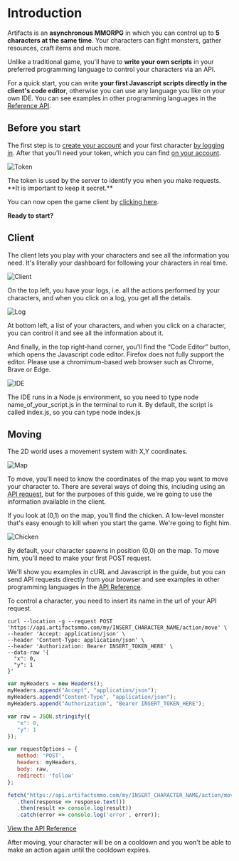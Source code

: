 
# Introduction

Artifacts is an **asynchronous MMORPG** in which you can control up to **5 characters at the same time**. Your characters can fight monsters, gather resources, craft items and much more. 

Unlike a traditional game, you'll have to **write your own scripts** in your preferred programming language to control your characters via an API.

For a quick start, you can write **your first Javascript scripts directly in the client's code editor**, otherwise you can use any language you like on your own IDE.  You can see examples in other programming languages in the [Reference API](https://api.artifactsmmo.com/docs/#/).


 
 
## Before you start

The first step is to [create your account](https://artifactsmmo.com/account/create) and your first character [by logging in](https://artifactsmmo.com/account/characters).
After that you'll need your token, which you can find [on your account](https://artifactsmmo.com/account/).

![Token](https://api.artifactsmmo.com/images/docs/token.png)

<Callout type="warning" emoji="⚠️">
The token is used by the server to identify you when you make requests.&#x20;
**It is important to keep it secret.**
</Callout>
 
You can now open the game client by [clicking here](https://artifactsmmo.com/client). 


**Ready to start?**

## Client

 The client lets you play with your characters and see all the information you need. It's literally your dashboard for following your characters in real time.

![Client](https://api.artifactsmmo.com/images/docs/scgame1.png)

On the top left, you have your logs, i.e. all the actions performed by your characters, and when you click on a log, you get all the details.

![Log](https://api.artifactsmmo.com/images/docs/log_example.png)

At bottom left, a list of your characters, and when you click on a character, you can control it and see all the information about it.

And finally, in the top right-hand corner, you'll find the “Code Editor” button, which opens the Javascript code editor.
<Callout type="warning" emoji="⚠️">
Firefox does not fully support the editor. Please use a chromimum-based web browser such as Chrome, Brave or Edge.
</Callout>

![IDE](https://api.artifactsmmo.com/images/docs/ide.png)

The IDE runs in a Node.js environment, so you need to type node name_of_your_script.js in the terminal to run it. By default, the script is called index.js, so you can type node index.js

## Moving

The 2D world uses a movement system with X,Y coordinates.

![Map](https://api.artifactsmmo.com/images/docs/map.png)

To move, you'll need to know the coordinates of the map you want to move your character to. There are several ways of doing this, including using an [API request](https://api.artifactsmmo.com/docs/#/operations/all_maps_maps__get), but for the purposes of this guide, we're going to use the information available in the client.

If you look at (0,1) on the map, you'll find the chicken. A low-level monster that's easy enough to kill when you start the game. We're going to fight him.

![Chicken](https://api.artifactsmmo.com/images/docs/chicken.png)

By default, your character spawns in position (0,0) on the map. To move him, you'll need to make your first POST request.  

We'll show you examples in cURL and Javascript in the guide, but you can send API requests directly from your browser and see examples in other programming languages in the [API Reference](https://api.artifactsmmo.com/docs/#/operations/action_move_my__name__action_move_post).

<Callout type="info" emoji="ℹ️">
To control a character, you need to insert its name in the url of your API request.
</Callout>

```http filename="cURL" copy
curl --location -g --request POST 'https://api.artifactsmmo.com/my/INSERT_CHARACTER_NAME/action/move' \
--header 'Accept: application/json' \
--header 'Content-Type: application/json' \
--header 'Authorization: Bearer INSERT_TOKEN_HERE' \
--data-raw '{
  "x": 0,
  "y": 1
}'
```
```js filename="Javascript" copy
var myHeaders = new Headers();
myHeaders.append("Accept", "application/json");
myHeaders.append("Content-Type", "application/json");
myHeaders.append("Authorization", "Bearer INSERT_TOKEN_HERE");

var raw = JSON.stringify({
   "x": 0,
   "y": 1
});

var requestOptions = {
   method: 'POST',
   headers: myHeaders,
   body: raw,
   redirect: 'follow'
};

fetch("https://api.artifactsmmo.com/my/INSERT_CHARACTER_NAME/action/move", requestOptions)
   .then(response => response.text())
   .then(result => console.log(result))
   .catch(error => console.log('error', error));
```

[View the API Reference](https://api.artifactsmmo.com/docs/#/operations/action_move_my__name__action_move_post)

After moving, your character will be on a cooldown and you won't be able to make an action again until the cooldown expires. 
